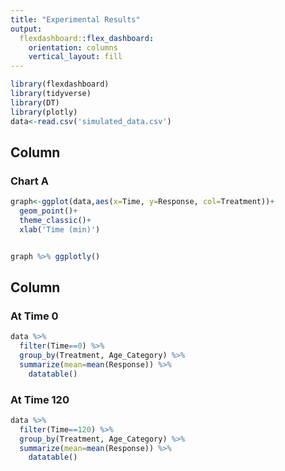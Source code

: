```yaml
---
title: "Experimental Results"
output: 
  flexdashboard::flex_dashboard:
    orientation: columns
    vertical_layout: fill
---
```


```r
library(flexdashboard)
library(tidyverse)
library(DT)
library(plotly)
data<-read.csv('simulated_data.csv')
```

Column {data-width=650}
-----------------------------------------------------------------------

### Chart A

```r
graph<-ggplot(data,aes(x=Time, y=Response, col=Treatment))+
  geom_point()+
  theme_classic()+
  xlab('Time (min)') 


graph %>% ggplotly()
```

Column {data-width=350}
-----------------------------------------------------------------------

### At Time 0

```r
data %>% 
  filter(Time==0) %>% 
  group_by(Treatment, Age_Category) %>% 
  summarize(mean=mean(Response)) %>% 
    datatable()
```

### At Time 120

```r
data %>% 
  filter(Time==120) %>% 
  group_by(Treatment, Age_Category) %>% 
  summarize(mean=mean(Response)) %>% 
    datatable()
```
